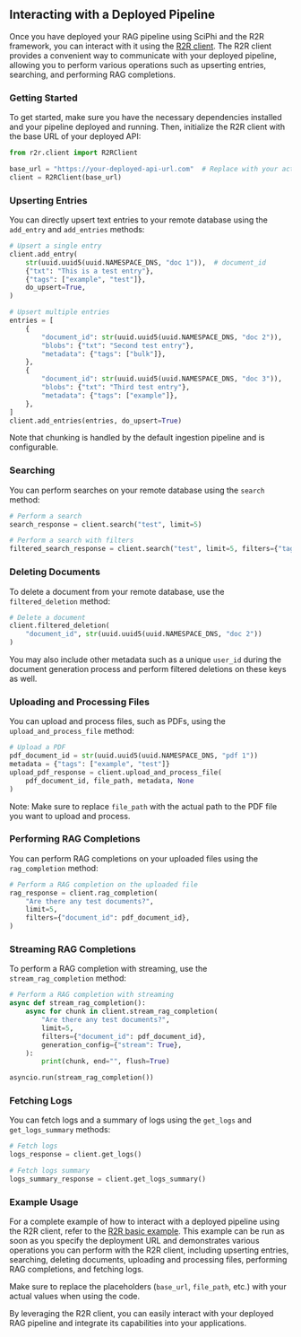 ## Interacting with a Deployed Pipeline

Once you have deployed your RAG pipeline using SciPhi and the R2R framework, you can interact with it using the [R2R client](https://github.com/SciPhi-AI/R2R/blob/main/r2r/client/base.py). The R2R client provides a convenient way to communicate with your deployed pipeline, allowing you to perform various operations such as upserting entries, searching, and performing RAG completions.

### Getting Started

To get started, make sure you have the necessary dependencies installed and your pipeline deployed and running. Then, initialize the R2R client with the base URL of your deployed API:

```python
from r2r.client import R2RClient

base_url = "https://your-deployed-api-url.com"  # Replace with your actual deployed API URL
client = R2RClient(base_url)
```

### Upserting Entries

You can directly upsert text entries to your remote database using the `add_entry` and `add_entries` methods:

```python
# Upsert a single entry
client.add_entry(
    str(uuid.uuid5(uuid.NAMESPACE_DNS, "doc 1")),  # document_id
    {"txt": "This is a test entry"},
    {"tags": ["example", "test"]},
    do_upsert=True,
)

# Upsert multiple entries
entries = [
    {
        "document_id": str(uuid.uuid5(uuid.NAMESPACE_DNS, "doc 2")),
        "blobs": {"txt": "Second test entry"},
        "metadata": {"tags": ["bulk"]},
    },
    {
        "document_id": str(uuid.uuid5(uuid.NAMESPACE_DNS, "doc 3")),
        "blobs": {"txt": "Third test entry"},
        "metadata": {"tags": ["example"]},
    },
]
client.add_entries(entries, do_upsert=True)
```

Note that chunking is handled by the default ingestion pipeline and is configurable.

### Searching

You can perform searches on your remote database using the `search` method:

```python
# Perform a search
search_response = client.search("test", limit=5)

# Perform a search with filters
filtered_search_response = client.search("test", limit=5, filters={"tags": ["bulk"]})
```

### Deleting Documents

To delete a document from your remote database, use the `filtered_deletion` method:

```python
# Delete a document
client.filtered_deletion(
    "document_id", str(uuid.uuid5(uuid.NAMESPACE_DNS, "doc 2"))
)
```

You may also include other metadata such as a unique `user_id` during the document generation process and perform filtered deletions on these keys as well.

### Uploading and Processing Files

You can upload and process files, such as PDFs, using the `upload_and_process_file` method:

```python
# Upload a PDF
pdf_document_id = str(uuid.uuid5(uuid.NAMESPACE_DNS, "pdf 1"))
metadata = {"tags": ["example", "test"]}
upload_pdf_response = client.upload_and_process_file(
    pdf_document_id, file_path, metadata, None
)
```

Note: Make sure to replace `file_path` with the actual path to the PDF file you want to upload and process.

### Performing RAG Completions

You can perform RAG completions on your uploaded files using the `rag_completion` method:

```python
# Perform a RAG completion on the uploaded file
rag_response = client.rag_completion(
    "Are there any test documents?",
    limit=5,
    filters={"document_id": pdf_document_id},
)
```

### Streaming RAG Completions

To perform a RAG completion with streaming, use the `stream_rag_completion` method:

```python
# Perform a RAG completion with streaming
async def stream_rag_completion():
    async for chunk in client.stream_rag_completion(
        "Are there any test documents?",
        limit=5,
        filters={"document_id": pdf_document_id},
        generation_config={"stream": True},
    ):
        print(chunk, end="", flush=True)

asyncio.run(stream_rag_completion())
```

### Fetching Logs

You can fetch logs and a summary of logs using the `get_logs` and `get_logs_summary` methods:

```python
# Fetch logs
logs_response = client.get_logs()

# Fetch logs summary
logs_summary_response = client.get_logs_summary()
```

### Example Usage

For a complete example of how to interact with a deployed pipeline using the R2R client, refer to the [R2R basic example](https://github.com/SciPhi-AI/R2R/tree/main/r2r/examples/basic/run_client.py). This example can be run as soon as you specify the deployment URL and demonstrates various operations you can perform with the R2R client, including upserting entries, searching, deleting documents, uploading and processing files, performing RAG completions, and fetching logs.

Make sure to replace the placeholders (`base_url`, `file_path`, etc.) with your actual values when using the code.

By leveraging the R2R client, you can easily interact with your deployed RAG pipeline and integrate its capabilities into your applications.
